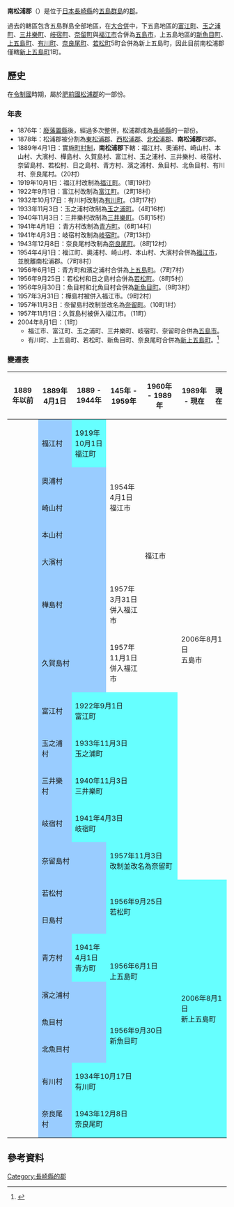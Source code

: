 {{日本郡
| 郡 = 南松浦郡
| 日文原名 = 南松浦郡
| 平假名 = みなみまつうらぐん
| 羅馬字拼音 = Minamimatsuura-gun
| 地圖 = [[File:_Shinkamigoto_in_Nagasaki_Prefecture.png|250px]]
| 都道府縣 = 長崎縣
| 編號 = 
| 町 = 1
| 村 = 
| 經度 = 
| 緯度 = 
| 註記 = 
|}}
'''南松浦郡'''（{{jpn|j=南松浦郡|hg=みなみまつうらぐん|rm=Minamimatsuura gun|f=y}}）是位于[[日本|日本]][[長崎縣|長崎縣]]的[[五島群島|五島群島]]的[[郡|郡]]。

過去的轄區包含五島群島全部地區，在[[大合併|大合併]]中，下五島地區的[[富江町|富江町]]、[[玉之浦町|玉之浦町]]、[[三井樂町|三井樂町]]、[[岐宿町|岐宿町]]、[[奈留町|奈留町]]與[[福江市|福江市]]合併為[[五島市|五島市]]，上五島地區的[[新魚目町|新魚目町]]、[[上五島町|上五島町]]、[[有川町|有川町]]、[[奈良尾町|奈良尾町]]、[[若松町|若松町]]5町合併為新上五島町，因此目前南松浦郡僅轄[[新上五島町|新上五島町]]1町。 

==歷史==
在[[令制國|令制國]]時期，屬於[[肥前國|肥前國]][[松浦郡|松浦郡]]的一部份。

===年表===
* 1876年：[[廢藩置縣|廢藩置縣]]後，經過多次整併，松浦郡成為[[長崎縣|長崎縣]]的一部份。
* 1878年：松浦郡被分割為[[東松浦郡|東松浦郡]]、[[西松浦郡|西松浦郡]]、[[北松浦郡|北松浦郡]]、'''南松浦郡'''四郡。
* 1889年4月1日：實施[[町村制|町村制]]，'''南松浦郡'''下轄：福江村、奧浦村、崎山村、本山村、大濱村、樺島村、久賀島村、富江村、玉之浦村、三井樂村、岐宿村、奈留島村、若松村、日之島村、青方村、濱之浦村、魚目村、北魚目村、有川村、奈良尾村。（20村）
* 1919年10月1日：福江村改制為[[福江町|福江町]]。（1町19村）
* 1922年9月1日：富江村改制為[[富江町|富江町]]。（2町18村）
* 1932年10月17日：有川村改制為[[有川町|有川町]]。（3町17村）
* 1933年11月3日：玉之浦村改制為[[玉之浦町|玉之浦町]]。（4町16村）
* 1940年11月3日：三井樂村改制為[[三井樂町|三井樂町]]。（5町15村）
* 1941年4月1日 ：青方村改制為[[青方町|青方町]]。（6町14村）
* 1941年4月3日：岐宿村改制為[[岐宿町|岐宿町]]。（7町13村）
* 1943年12月8日：奈良尾村改制為[[奈良尾町|奈良尾町]]。（8町12村）
* 1954年4月1日：福江町、奧浦村、崎山村、本山村、大濱村合併為[[福江市|福江市]]，並脫離南松浦郡。（7町8村）
* 1956年6月1日：青方町和濱之浦村合併為[[上五島町|上五島町]]。（7町7村）
* 1956年9月25日：若松村和日之島村合併為[[若松町|若松町]]。（8町5村）
* 1956年9月30日：魚目村和北魚目村合併為[[新魚目町|新魚目町]]。（9町3村）
* 1957年3月31日：樺島村被併入福江市。（9町2村）
* 1957年11月3日：奈留島村改制並改名為[[奈留町|奈留町]]。（10町1村）
* 1957年11月1日：久賀島村被併入福江市。（11町）
* 2004年8月1日：（1町）
** 福江市、富江町、玉之浦町、三井樂町、岐宿町、奈留町合併為[[五島市|五島市]]。
** 有川町、上五島町、若松町、新魚目町、奈良尾町合併為[[新上五島町|新上五島町]]。<ref>{{Cite web| publisher=新上五島町公所| title=歷史、文化| url=http://official.shinkamigoto.net/index.php?itemid=212&catid=7| accessdate=2009-03-10| language=ja| archive-date=2020-02-14| archive-url=https://web.archive.org/web/20200214082920/https://official.shinkamigoto.net/index.php?itemid=212&catid=7}}</ref>

===變遷表===
{| class="wikitable" style="font-size:x-small"
! 1889年以前
! 1889年4月1日
! 1889 - 1944年
! 145年 - 1959年
! 1960年 - 1989年
! 1989年 - 現在
! 現在
|-
|
| style="background-color:#9cf;" | 福江村
| style="background-color:#6ff;" | 1919年10月1日<br />福江町
| rowspan=5 | 1954年4月1日<br />福江市
| rowspan=7 | 福江市
| rowspan=12 colspan=2 | 2006年8月1日<br />五島市
|-
|
| colspan=2 style="background-color:#9cf;" | 奧浦村
|-
|
| colspan=2 style="background-color:#9cf;" | 崎山村
|-
|
| colspan=2 style="background-color:#9cf;" | 本山村
|-
|
| colspan=2 style="background-color:#9cf;" | 大濱村
|-
|
| colspan=2 style="background-color:#9cf;" | 樺島村
| 1957年3月31日<br />併入福江市
|-
|
| colspan=2 style="background-color:#9cf;" | 久賀島村
| 1957年11月1日<br />併入福江市
|-
|
| style="background-color:#9cf;" | 富江村
| colspan=3 style="background-color:#6ff;" | 1922年9月1日<br />富江町
|-
|
| style="background-color:#9cf;" | 玉之浦村
| colspan=3 style="background-color:#6ff;" | 1933年11月3日<br />玉之浦町
|-
|
| style="background-color:#9cf;" | 三井樂村
| colspan=3 style="background-color:#6ff;" | 1940年11月3日<br />三井樂町
|-
|
| style="background-color:#9cf;" | 岐宿村
| colspan=3 style="background-color:#6ff;" | 1941年4月3日<br />岐宿町
|-
|
| colspan=2 style="background-color:#9cf;" | 奈留島村
| colspan=2 style="background-color:#6ff;" | 1957年11月3日<br />改制並改名為奈留町
|-
|
| colspan=2 style="background-color:#9cf;" | 若松村
| rowspan=2 colspan=2 style="background-color:#6ff;" | 1956年9月25日<br />若松町
| rowspan=8 colspan=2 style="background-color:#6ff;" | 2006年8月1日<br />新上五島町
|-
|
| colspan=2 style="background-color:#9cf;" | 日島村
|-
|
| style="background-color:#9cf;" | 青方村
| style="background-color:#6ff;" | 1941年4月1日<br />青方町
| rowspan=2 colspan=2 style="background-color:#6ff;" | 1956年6月1日<br />上五島町
|-
|
| colspan=2 style="background-color:#9cf;" | 濱之浦村
|-
|
| colspan=2 style="background-color:#9cf;" | 魚目村
| rowspan=2 colspan=2 style="background-color:#6ff;" | 1956年9月30日<br />新魚目町
|-
|
| colspan=2 style="background-color:#9cf;" | 北魚目村
|-
|
| style="background-color:#9cf;" | 有川村
| colspan=3 style="background-color:#6ff;" | 1934年10月17日<br />有川町
|-
|
| style="background-color:#9cf;" | 奈良尾村
| colspan=3 style="background-color:#6ff;" | 1943年12月8日<br />奈良尾町
|}

==參考資料==
<div class="references-small">
<references />
</div>

{{長崎縣}}

[[Category:長崎縣的郡|Category:長崎縣的郡]]